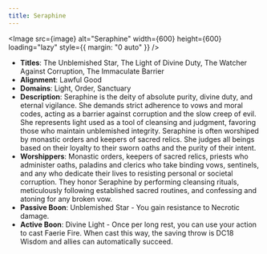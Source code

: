 ```yaml
---
title: Seraphine
---
```



<Image src={image} alt="Seraphine" width={600} height={600} loading="lazy" style={{ margin: "0 auto" }} />

- **Titles**: The Unblemished Star, The Light of Divine Duty, The Watcher Against Corruption, The Immaculate Barrier
- **Alignment**: Lawful Good
- **Domains**: Light, Order, Sanctuary
- **Description**: Seraphine is the deity of absolute purity, divine duty, and eternal vigilance. She demands strict adherence to vows and moral codes, acting as a barrier against corruption and the slow creep of evil. She represents light used as a tool of cleansing and judgment, favoring those who maintain unblemished integrity. Seraphine is often worshiped by monastic orders and keepers of sacred relics. She judges all beings based on their loyalty to their sworn oaths and the purity of their intent.
- **Worshippers**: Monastic orders, keepers of sacred relics, priests who administer oaths, paladins and clerics who take binding vows, sentinels, and any who dedicate their lives to resisting personal or societal corruption. They honor Seraphine by performing cleansing rituals, meticulously following established sacred routines, and confessing and atoning for any broken vow.
- **Passive Boon**: Unblemished Star - You gain resistance to Necrotic damage.
- **Active Boon**: Divine Light - Once per long rest, you can use your action to cast Faerie Fire. When cast this way, the saving throw is DC18 Wisdom and allies can automatically succeed.
